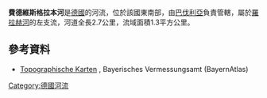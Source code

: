 {{No footnotes|time=2020-12-06T02:50:28+00:00}}
{{Coord|48.90454|N|10.66048|E|display=title}}

'''費德維斯格拉本河'''是[[德國|德國]]的河流，位於該國東南部，由[[巴伐利亞|巴伐利亞]]負責管轄，屬於[[羅拉赫河_(沃爾尼茨河)|羅拉赫河]]的左支流，河道全長2.7公里，流域面積1.3平方公里。

==參考資料==
* [http://geoportal.bayern.de/bayernatlas/?x=2RgYT2iGt9hGht0RHc3xiDib3o8*xpn8asNoYyKBuMIutXVD2S2N6b29IcYLbSYqSACNyfbOxMkZNucFaBtGHUOuuEbuVZGy9wDE9J*h3ag&X=5419806.70&Y=4402768.85&zoom=11&lang=de&topic=ba&bgLayer=tk&catalogNodes=122 Topographische Karten] {{Wayback|url=http://geoportal.bayern.de/bayernatlas/?x=2RgYT2iGt9hGht0RHc3xiDib3o8*xpn8asNoYyKBuMIutXVD2S2N6b29IcYLbSYqSACNyfbOxMkZNucFaBtGHUOuuEbuVZGy9wDE9J*h3ag&X=5419806.70&Y=4402768.85&zoom=11&lang=de&topic=ba&bgLayer=tk&catalogNodes=122 |date=20160304113217 }}, Bayerisches Vermessungsamt (BayernAtlas)

{{Germany-geo-stub}}
[[Category:德國河流|Category:德國河流]]